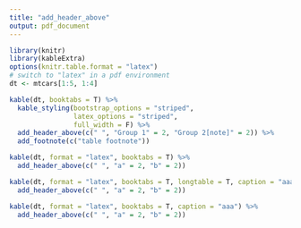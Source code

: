 ```yaml
---
title: "add_header_above"
output: pdf_document
---
```


```r
library(knitr)
library(kableExtra)
options(knitr.table.format = "latex")
# switch to "latex" in a pdf environment
dt <- mtcars[1:5, 1:4]

kable(dt, booktabs = T) %>%
  kable_styling(bootstrap_options = "striped", 
                latex_options = "striped",
                full_width = F) %>%
  add_header_above(c(" ", "Group 1" = 2, "Group 2[note]" = 2)) %>%
  add_footnote(c("table footnote"))
```

```r
kable(dt, format = "latex", booktabs = T) %>%
  add_header_above(c(" ", "a" = 2, "b" = 2))
```


```r
kable(dt, format = "latex", booktabs = T, longtable = T, caption = "aaa") %>%
  add_header_above(c(" ", "a" = 2, "b" = 2))
```

```r
kable(dt, format = "latex", booktabs = T, caption = "aaa") %>%
  add_header_above(c(" ", "a" = 2, "b" = 2))
```

